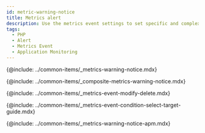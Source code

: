 ```yaml
---
id: metric-warning-notice
title: Metrics alert
description: Use the metrics event settings to set specific and complex events.
tags:
  - PHP
  - Alert
  - Metrics Event
  - Application Monitoring
---
```


{@include: ../common-items/_metrics-warning-notice.mdx}  

{@include: ../common-items/_composite-metrics-warning-notice.mdx} 

{@include: ../common-items/_metrics-event-modify-delete.mdx}

{@include: ../common-items/_metrics-event-condition-select-target-guide.mdx}

{@include: ../common-items/_metrics-warning-notice-apm.mdx} 
